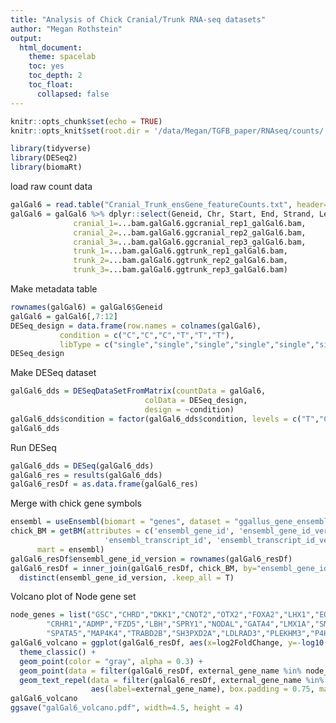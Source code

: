 ```yaml
---
title: "Analysis of Chick Cranial/Trunk RNA-seq datasets"
author: "Megan Rothstein"
output:
  html_document:
    theme: spacelab
    toc: yes
    toc_depth: 2
    toc_float:
      collapsed: false
---
```



```r
knitr::opts_chunk$set(echo = TRUE)
knitr::opts_knit$set(root.dir = '/data/Megan/TGFB_paper/RNAseq/counts/')
```


```r
library(tidyverse)
library(DESeq2)
library(biomaRt)
```


load raw count data 

```r
galGal6 = read.table("Cranial_Trunk_ensGene_featureCounts.txt", header=T)
galGal6 = galGal6 %>% dplyr::select(Geneid, Chr, Start, End, Strand, Length,
              cranial_1=...bam.galGal6.ggcranial_rep1_galGal6.bam,
              cranial_2=...bam.galGal6.ggcranial_rep2_galGal6.bam,
              cranial_3=...bam.galGal6.ggcranial_rep3_galGal6.bam,
              trunk_1=...bam.galGal6.ggtrunk_rep1_galGal6.bam,
              trunk_2=...bam.galGal6.ggtrunk_rep2_galGal6.bam,
              trunk_3=...bam.galGal6.ggtrunk_rep3_galGal6.bam)
```


Make metadata table

```r
rownames(galGal6) = galGal6$Geneid
galGal6 = galGal6[,7:12]
DESeq_design = data.frame(row.names = colnames(galGal6),
           condition = c("C","C","C","T","T","T"),
           libType = c("single","single","single","single","single","single"))
DESeq_design
```


Make DESeq dataset

```r
galGal6_dds = DESeqDataSetFromMatrix(countData = galGal6,
                              colData = DESeq_design,
                              design = ~condition)
galGal6_dds$condition = factor(galGal6_dds$condition, levels = c("T","C"))
galGal6_dds
```


Run DESeq

```r
galGal6_dds = DESeq(galGal6_dds)
galGal6_res = results(galGal6_dds)
galGal6_resDf = as.data.frame(galGal6_res)
```


Merge with chick gene symbols

```r
ensembl = useEnsembl(biomart = "genes", dataset = "ggallus_gene_ensembl")
chick_BM = getBM(attributes = c('ensembl_gene_id', 'ensembl_gene_id_version', 
                     'ensembl_transcript_id', 'ensembl_transcript_id_version', 'external_gene_name', 'entrezgene_id'),
      mart = ensembl)
galGal6_resDf$ensembl_gene_id_version = rownames(galGal6_resDf)
galGal6_resDf = inner_join(galGal6_resDf, chick_BM, by="ensembl_gene_id_version") %>% 
  distinct(ensembl_gene_id_version, .keep_all = T)
```


Volcano plot of Node gene set

```r
node_genes = list("GSC","CHRD","DKK1","CNOT2","OTX2","FOXA2","LHX1","EOMES","HHEX","SFRP1","SHH",
        "CRHR1","ADMP","FZD5","LBH","SPRY1","NODAL","GATA4","LMX1A","SMAD9","GMDS",
        "SPATA5","MAP4K4","TRABD2B","SH3PXD2A","LDLRAD3","PLEKHM3","P4HTM","LPP")
galGal6_volcano = ggplot(galGal6_resDf, aes(x=log2FoldChange, y=-log10(pvalue))) + 
  theme_classic() +
  geom_point(color = "gray", alpha = 0.3) +
  geom_point(data = filter(galGal6_resDf, external_gene_name %in% node_genes), color="#501889", size=2) +
  geom_text_repel(data = filter(galGal6_resDf, external_gene_name %in% node_genes), 
                  aes(label=external_gene_name), box.padding = 0.75, max.overlaps=100)
galGal6_volcano
ggsave("galGal6_volcano.pdf", width=4.5, height = 4)
```




